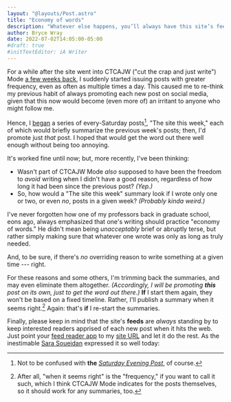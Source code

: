 ```yaml
---
layout: "@layouts/Post.astro"
title: "Economy of words"
description: "Whatever else happens, you’ll always have this site’s feeds — and I encourage you to use them."
author: Bryce Wray
date: 2022-07-02T14:05:00-05:00
#draft: true
#initTextEditor: iA Writer
---
```



For a while after the site went into CTCAJW ("cut the crap and just write") Mode [a few weeks back](/posts/2022/05/simplify-simplify-maybe-for-real-this-time/), I suddenly started issuing posts with greater frequency, even as often as multiple times a day. This caused me to re-think my previous habit of always promoting each new post on social media, given that this now would become (even more of) an irritant to anyone who might follow me.

Hence, I [began](/posts/2022/05/site-week-2022-05-28/) a series of every-Saturday posts[^SEP], "The site this week," each of which would briefly summarize the previous week's posts; then, I'd promote just *that* post. I hoped that would get the word out there well enough without being too annoying.

[^SEP]: Not to be confused with **the** [*Saturday Evening Post*](https://en.wikipedia.org/wiki/The_Saturday_Evening_Post), of course.

It's worked fine until now; but, more recently, I've been thinking:

- Wasn't part of CTCAJW Mode *also* supposed to have been the freedom to *avoid* writing when I didn't have a good reason, regardless of how long it had been since the previous post? *(Yep.)*
- So, how would a "The site this week" summary look if I wrote only one or two, or even *no*, posts in a given week? *(Probably kinda weird.)*

I've never forgotten how one of my professors back in graduate school, eons ago, always emphasized that one's writing should practice "economy of words." He didn't mean being *unacceptably* brief or abruptly terse, but rather simply making sure that whatever one wrote was only as long as truly needed.

And, to be sure, if there's *no* overriding reason to write something at a given time --- right.

For these reasons and some others, I'm trimming back the summaries, and may even eliminate them altogether. *(Accordingly, I will be promoting **this** post on its own, just to get the word out there.)* **If** I start them again, they won't be based on a fixed timeline. Rather, I'll publish a summary when it seems right.[^CTCAJW] Again: that's **if** I re-start the summaries.

[^CTCAJW]: After all, "when it seems right" is the "frequency," if you want to call it such, which I think CTCAJW Mode indicates for the posts themselves, so it should work for any summaries, too.

Finally, please keep in mind that the site's **feeds** are *always* standing by to keep interested readers apprised of each new post when it hits the web. Just point your [feed reader app](https://en.wikipedia.org/wiki/RSS) to my [site URL](/) and let it do the rest. As the inestimable [Sara Soueidan](https://twitter.com/SaraSoueidan) expressed it so well today:

<STweet id="1544373617865129992" />
